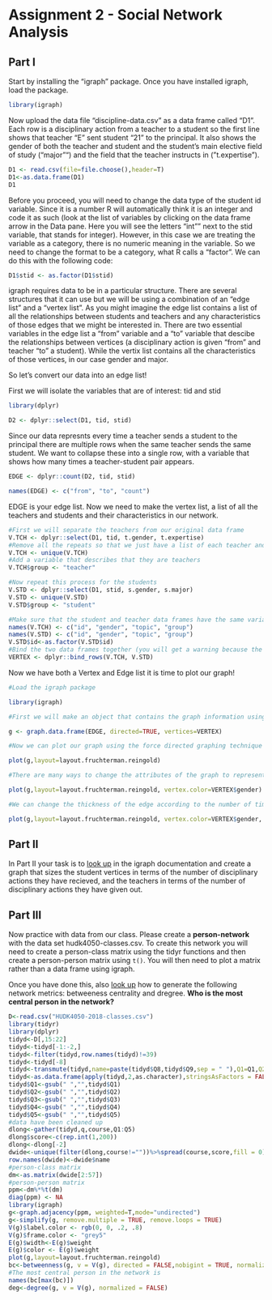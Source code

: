 # Assignment 2 - Social Network Analysis

## Part I
Start by installing the "igraph" package. Once you have installed igraph, load the package.
```r
library(igraph)
```

Now upload the data file "discipline-data.csv" as a data frame called "D1". Each row is a disciplinary action from a teacher to a student so the first line shows that teacher "E" sent student "21" to the principal. It also shows the gender of both the teacher and student and the student's main elective field of study ("major"") and the field that the teacher instructs in ("t.expertise").
```r
D1 <- read.csv(file=file.choose(),header=T)
D1<-as.data.frame(D1)
D1
```

Before you proceed, you will need to change the data type of the student id variable. Since it is a number R will automatically think it is an integer and code it as such (look at the list of variables by clicking on the data frame arrow in the Data pane. Here you will see the letters "int"" next to the stid variable, that stands for integer). However, in this case we are treating the variable as a category, there is no numeric meaning in the variable. So we need to change the format to be a category, what R calls a "factor". We can do this with the following code:

```r
D1$stid <- as.factor(D1$stid)
```

igraph requires data to be in a particular structure. There are several structures that it can use but we will be using a combination of an "edge list" and a "vertex list". As you might imagine the edge list contains a list of all the relationships between students and teachers and any characteristics of those edges that we might be interested in. There are two essential variables in the edge list a "from" variable and a "to" variable that descibe the relationships between vertices (a disciplinary action is given "from" and teacher "to" a student). While the vertix list contains all the characteristics of those vertices, in our case gender and major.

So let's convert our data into an edge list!

First we will isolate the variables that are of interest: tid and stid

```r
library(dplyr)

D2 <- dplyr::select(D1, tid, stid)
```

Since our data represnts every time a teacher sends a student to the principal there are multiple rows when the same teacher sends the same student. We want to collapse these into a single row, with a variable that shows how many times a teacher-student pair appears.

```r

EDGE <- dplyr::count(D2, tid, stid)

names(EDGE) <- c("from", "to", "count")

```

EDGE is your edge list. Now we need to make the vertex list, a list of all the teachers and students and their characteristics in our network.

```r

#First we will separate the teachers from our original data frame
V.TCH <- dplyr::select(D1, tid, t.gender, t.expertise)
#Remove all the repeats so that we just have a list of each teacher and their characteristics
V.TCH <- unique(V.TCH)
#Add a variable that describes that they are teachers
V.TCH$group <- "teacher"

#Now repeat this process for the students
V.STD <- dplyr::select(D1, stid, s.gender, s.major)
V.STD <- unique(V.STD)
V.STD$group <- "student"

#Make sure that the student and teacher data frames have the same variables names
names(V.TCH) <- c("id", "gender", "topic", "group")
names(V.STD) <- c("id", "gender", "topic", "group")
V.STD$id<-as.factor(V.STD$id)
#Bind the two data frames together (you will get a warning because the teacher data frame has 5 types of id (A,B,C,D,E) and the student has 25 (1-30), this isn't a problem)
VERTEX <- dplyr::bind_rows(V.TCH, V.STD)

```

Now we have both a Vertex and Edge list it is time to plot our graph!

```r
#Load the igraph package

library(igraph)

#First we will make an object that contains the graph information using our two dataframes EDGE and VERTEX. Notice that we have made "directed = TRUE" - our graph is directed since discipline is being given from a teacher to a student.

g <- graph.data.frame(EDGE, directed=TRUE, vertices=VERTEX)

#Now we can plot our graph using the force directed graphing technique - our old friend Fruchertman-Reingold!

plot(g,layout=layout.fruchterman.reingold)

#There are many ways to change the attributes of the graph to represent different characteristics of the newtork. For example, we can color the nodes according to gender.

plot(g,layout=layout.fruchterman.reingold, vertex.color=VERTEX$gender)

#We can change the thickness of the edge according to the number of times a particular teacher has sent a particular student to the principal.

plot(g,layout=layout.fruchterman.reingold, vertex.color=VERTEX$gender, edge.width=EDGE$count)
````

## Part II

In Part II your task is to [look up](http://igraph.org/r/) in the igraph documentation and create a graph that sizes the student vertices in terms of the number of disciplinary actions they have recieved, and the teachers in terms of the number of disciplinary actions they have given out.

## Part III

Now practice with data from our class. Please create a **person-network** with the data set hudk4050-classes.csv. To create this network you will need to create a person-class matrix using the tidyr functions and then create a person-person matrix using `t()`. You will then need to plot a matrix rather than a data frame using igraph.

Once you have done this, also [look up](http://igraph.org/r/) how to generate the following network metrics: betweeness centrality and dregree. **Who is the most central person in the network?**

```r
D<-read.csv("HUDK4050-2018-classes.csv")
library(tidyr)
library(dplyr)
tidyd<-D[,15:22]
tidyd<-tidyd[-1:-2,]
tidyd<-filter(tidyd,row.names(tidyd)!=39)
tidyd<-tidyd[-8]
tidyd<-transmute(tidyd,name=paste(tidyd$Q8,tidyd$Q9,sep = " "),Q1=Q1,Q2=Q3,Q3=Q4,Q4=Q5,Q5=Q6)
tidyd<-as.data.frame(apply(tidyd,2,as.character),stringsAsFactors = FALSE)
tidyd$Q1<-gsub(" ","",tidyd$Q1)
tidyd$Q2<-gsub(" ","",tidyd$Q2)
tidyd$Q3<-gsub(" ","",tidyd$Q3)
tidyd$Q4<-gsub(" ","",tidyd$Q4)
tidyd$Q5<-gsub(" ","",tidyd$Q5)
#data have been cleaned up
dlong<-gather(tidyd,q,course,Q1:Q5)
dlong$score<-c(rep.int(1,200))
dlong<-dlong[-2]
dwide<-unique(filter(dlong,course!=""))%>%spread(course,score,fill = 0)
row.names(dwide)<-dwide$name
#person-class matrix
dm<-as.matrix(dwide[2:57])
#person-person matrix
ppm<-dm%*%t(dm)
diag(ppm) <- NA
library(igraph)
g<-graph.adjacency(ppm, weighted=T,mode="undirected")
g<-simplify(g, remove.multiple = TRUE, remove.loops = TRUE)
V(g)$label.color <- rgb(0, 0, .2, .8)
V(g)$frame.color <- "grey5"
E(g)$width<-E(g)$weight
E(g)$color <- E(g)$weight
plot(g,layout=layout.fruchterman.reingold)
bc<-betweenness(g, v = V(g), directed = FALSE,nobigint = TRUE, normalized = FALSE)
#The most central person in the network is
names(bc[max(bc)])
deg<-degree(g, v = V(g), normalized = FALSE)
```

